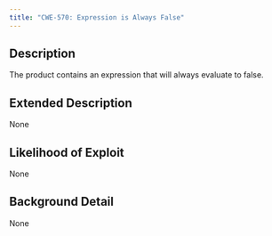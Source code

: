 ```yaml
---
title: "CWE-570: Expression is Always False"
---
```


## Description
The product contains an expression that will always evaluate to false.

## Extended Description
None

## Likelihood of Exploit
None

## Background Detail
None
        